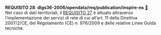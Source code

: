::: {#req-28 .callout-important appearance="simple" icon=false .requisito}
[**REQUISITO 28**]{.testo-rosso}: **dlgs36-2006/opendata/req/publication/inspire-ns** [🔗](#req-28){.link-req}<br>
Nel caso di dati territoriali, il [REQUISITO 27](#req-27) è attuato attraverso l'implementazione dei servizi di rete di cui all'art. 11 della Direttiva 2007/2/CE, del Regolamento (CE) n. 976/2009 e delle relative Linee Guida tecniche.
:::
